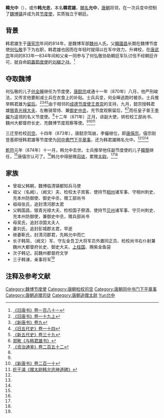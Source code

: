'''韓允中'''（{{bd|814年||875年|1月3日|catIdx=Han韓允中}}），或作'''韩允忠'''，本名'''韓君雄'''，[[賜名|賜名]]'''允中'''，[[唐朝|唐朝]]将领，在一次兵变中控制了[[魏博镇|魏博镇]]并成为其[[节度使|节度使]]，实质独立于朝廷。

== 背景 ==
韩君雄生于[[唐宪宗|唐宪宗]]年间的814年，是魏博军部[[魏州|魏州]]人氏。父[[韓國昌|韓國昌]]长期在魏博节度使[[何弘敬|何弘敬]]手下为右职，韩君雄也因而在年轻时就得以在军中效力，升裨校，在[[唐武宗|唐武宗]]年间的833年—834年间和父亲一同参与了何弘敬协助朝廷军队讨伐不经朝廷许可，就自命[[昭義節度使|昭義節度使]]的[[刘稹|刘稹]]之战。<ref name=BT181>[[:s:旧唐书/卷181|《旧唐书》卷一百八十一]]</ref>

== 夺取魏博 ==
何弘敬的儿子[[何全皞|何全皞]]继任为节度使，[[唐懿宗|唐懿宗]]咸通十一年（870年）八月，他严刑峻法，又传言他要削减士兵在衣食上的补贴。士兵兵变，何全皞逃跑时被杀。士兵推举韩君雄为[[留后|留后]]。<ref>[[:s:旧唐书/卷19上|《旧唐书》卷一十九上]]</ref><ref name=NBT9>[[:s:新唐书/卷9|《新唐书》卷九]]</ref><ref>[[:s:旧五代史/卷14|《旧五代史》卷一十四]]</ref><ref>[[:s:新五代史/卷39|《新五代史》卷三十九]]</ref>由于相邻的[[成德节度使|成德节度使]][[王景崇_(唐朝)|王景崇]]的支持，九月，懿宗授韩君雄[[银青光禄大夫|银青光禄大夫]]、左散骑常侍、兼[[御史中丞|御史中丞]]，充节度观察留后，<ref>[[:s:与韩君雄书|郑畋《与韩君雄书》]]</ref><ref name=ZZTJ252>[[:s:资治通鉴/卷252|《资治通鉴》卷二百五十二]]</ref>而任皇子普王[[唐僖宗|李儼]]为遥领的名义节度使。<ref name=BT181/>十二年（871年）正月，进副大使，转检校工部尚书、魏州大都督府长史、充魏博节度观察等使。<ref name=ZZTJ252/><ref name=NBT210>[[:s:新唐书/卷210|《新唐书》卷二百一十]]</ref><ref name=HYZ>[[:s:赠太尉韩允忠神道碑|纥干濬《赠太尉韩允忠神道碑》]]</ref>

三迁至检校[[司空|司空]]。十四年（873年），唐懿宗驾崩，李儼继位，即[[唐僖宗|唐僖宗]]。僖宗刚登基即授韩君雄等节度使为[[同中書門下平章事|同中書門下平章事]]，还为韩君雄赐名允中。<ref name=BT181/><ref name=ZZTJ252/><ref name=NBT210/>

[[乾符|乾符]]元年（874年）十一月，韩允中去世。士兵推举他任副节度使的儿子[[韩简_(唐朝)|韓簡]]继任，<ref name=NBT9/>唐僖宗认可了。<ref name=ZZTJ252/>韩允中得册赠[[司徒|司徒]]，累赠[[太尉|太尉]]。<ref name=BT181/><ref name=NBT210/>

== 家族 ==
*曾祖父韩朝，魏博临清镇都知兵马使
*祖父（名阙），（阙文）夫、检校太子宾客、使持节[[相州_(北周)|相州]]诸军事、守相州刺史、充本州防御使、御史中丞，赠工部尚书
*祖母张氏，追封清河郡太君
*父韩国昌，银青光禄大夫、检校国子祭酒、使持节[[贝州|贝州]]诸军事、守贝州刺史、充本州防御使，兼御史中丞，赠兵部尚书
*母吴氏，追封凉国太夫人
*妻刘氏，追封彭城郡太君，早逝
*继妻靳氏，封清河郡君，先韩允中而亡
*长子韩简，（阙文）军、守左金吾卫大将军员外置同正员、检校尚书右仆射兼魏州大都督府长史、御史大夫、[[上柱国|上柱国]]、赐紫金鱼袋
*次子韩记，前魏州都督府文学
*三子韩谏，亲事将军<ref name=HYZ/>

== 注释及参考文献 ==
{{reflist}}

{{DEFAULTSORT:Han韓允中}}
[[Category:魏博节度使|Category:魏博节度使]]
[[Category:唐朝检校司空|Category:唐朝检校司空]]
[[Category:唐朝同中书门下平章事|Category:唐朝同中书门下平章事]]
[[Category:唐朝追赠司徒|Category:唐朝追赠司徒]]
[[Category:唐朝追赠太尉|Category:唐朝追赠太尉]]
[[Category:韓姓|Yun允中]]